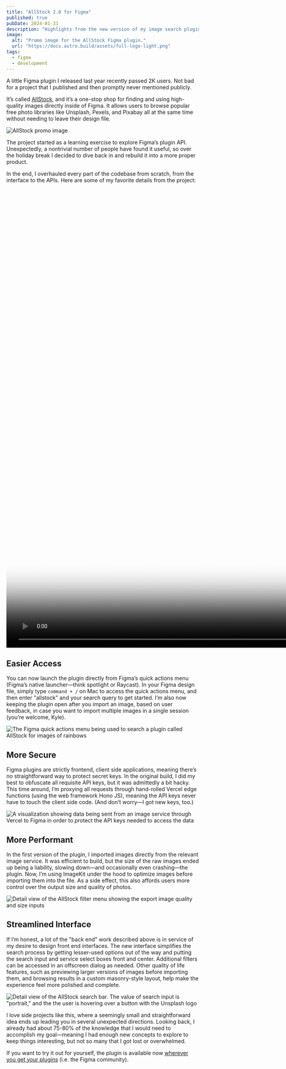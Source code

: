 ```yaml
---
title: "AllStock 2.0 for Figma"
published: true
pubDate: 2024-01-31
description: "Highlights from the new version of my image search plugin"
image:
  alt: "Promo image for the AllStock Figma plugin."
  url: "https://docs.astro.build/assets/full-logo-light.png"
tags:
  - figma
  - development
---
```


A little Figma plugin I released last year recently passed 2K users. Not bad for a project that I published and then promptly never mentioned publicly.

It’s called [AllStock](https://www.figma.com/community/plugin/1235675201027690011/allstock), and it’s a one-stop shop for finding and using high-quality images directly inside of Figma. It allows users to browse popular free photo libraries like Unsplash, Pexels, and Pixabay all at the same time without needing to leave their design file.

![AllStock promo image](./AllStock-Cover-5x3.jpg)

The project started as a learning exercise to explore Figma’s plugin API. Unexpectedly, a nontrivial number of people have found it useful, so over the holiday break I decided to dive back in and rebuild it into a more proper product.

In the end, I overhauled every part of the codebase from scratch, from the interface to the APIs. Here are some of my favorite details from the project:

<Video
  src="https://res.cloudinary.com/andystewartdesign/video/upload/v1707428210/work/figma/allstock-demo-4x3.mp4"
  poster="https://res.cloudinary.com/andystewartdesign/image/upload/v1707428288/work/figma/allstock-demo-4x3-poster.jpg"
  autoplay
  muted
  loop
  width="1600"
  height="1200"
  client:load
/>

## Easier Access

You can now launch the plugin directly from Figma’s quick actions menu (Figma’s native launcher—think spotlight or Raycast). In your Figma design file, simply type `command + /` on Mac to access the quick actions menu, and then enter "allstock" and your search query to get started. I’m also now keeping the plugin open after you import an image, based on user feedback, in case you want to import multiple images in a single session (you’re welcome, Kyle).

![The Figma quick actions menu being used to search a plugin called AllStock for images of rainbows](./allstock-quickactions.jpg)

## More Secure

Figma plugins are strictly frontend, client side applications, meaning there’s no straightforward way to protect secret keys. In the original build, I did my best to obfuscate all requisite API keys, but it was admittedly a bit hacky. This time around, I’m proxying all requests through hand-rolled Vercel edge functions (using the web framework Hono JS), meaning the API keys never have to touch the client side code. (And don’t worry—I got new keys, too.)

![A visualization showing data being sent from an image service through Vercel to Figma in order to protect the API keys needed to access the data](./allstock-performance.jpg)

## More Performant

In the first version of the plugin, I imported images directly from the relevant image service. It was efficient to build, but the size of the raw images ended up being a liability, slowing down—and occasionally even crashing—the plugin. Now, I’m using ImageKit under the hood to optimize images before importing them into the file. As a side effect, this also affords users more control over the output size and quality of photos.

![Detail view of the AllStock filter menu showing the export image quality and size inputs](./allstock-imagequality.jpg)

## Streamlined Interface

If I’m honest, a lot of the "back end" work described above is in service of my desire to design front end interfaces. The new interface simplifies the search process by getting lesser-used options out of the way and putting the search input and service select boxes front and center. Additional filters can be accessed in an offscreen dialog as needed. Other quality of life features, such as previewing larger versions of images before importing them, and browsing results in a custom masonry-style layout, help make the experience feel more polished and complete.

![Detail view of the AllStock search bar. The value of search input is "portrait," and the the user is hovering over a button with the Unsplash logo](./allstock-interface.jpg)

I love side projects like this, where a seemingly small and straightforward idea ends up leading you in several unexpected directions. Looking back, I already had about 75-80% of the knowledge that I would need to accomplish my goal—meaning I had enough new concepts to explore to keep things interesting, but not so many that I got lost or overwhelmed.

If you want to try it out for yourself, the plugin is available now [wherever you get your plugins](https://www.figma.com/community/plugin/1235675201027690011) (i.e. the Figma community).
